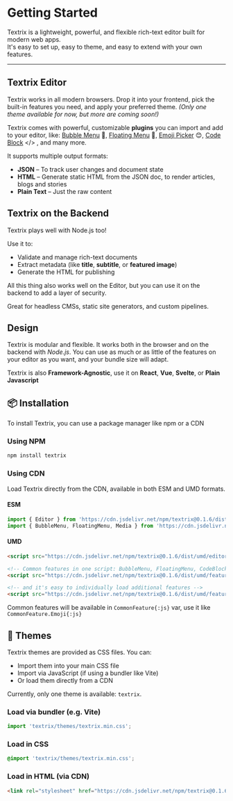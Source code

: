# Getting Started

Textrix is a lightweight, powerful, and flexible rich-text editor built for modern web apps.  
It's easy to set up, easy to theme, and easy to extend with your own features.

---

## Textrix Editor

Textrix works in all modern browsers. Drop it into your frontend, pick the built-in features you need, and apply your preferred theme. _(Only one
theme available for now, but more are coming soon!)_

Textrix comes with powerful, customizable **plugins** you can import and add to your editor, like: [Bubble Menu](/doc/bubble-menu) 🫧,
[Floating Menu](/doc/floating-menu) 🎈, [Emoji Picker](/doc/emoji) 😊, [Code Block](/doc/code-block) \</> , and many more.

It supports multiple output formats:

- **JSON** &ndash; To track user changes and document state
- **HTML** &ndash; Generate static HTML from the JSON doc, to render articles, blogs and stories
- **Plain Text** &ndash; Just the raw content

## Textrix on the Backend

Textrix plays well with Node.js too!

Use it to:

- Validate and manage rich-text documents
- Extract metadata (like **title**, **subtitle**, or **featured image**)
- Generate the HTML for publishing

All this thing also works well on the Editor, but you can use it on the backend to add a layer of security.

Great for headless CMSs, static site generators, and custom pipelines.

## Design

Textrix is modular and flexible. It works both in the browser and on the backend with _Node.js_. You can use as much or as little of the features on
your editor as you want, and your bundle size will adapt.

Textrix is also **Framework-Agnostic**, use it on **React**, **Vue**, **Svelte**, or **Plain Javascript**

## 📦 Installation

To install Textrix, you can use a package manager like npm or a CDN

### Using NPM

```bash
npm install textrix
```

### Using CDN

Load Textrix directly from the CDN, available in both ESM and UMD formats.

#### ESM

```js
import { Editor } from 'https://cdn.jsdelivr.net/npm/textrix@0.1.6/dist/es/index.js';
import { BubbleMenu, FloatingMenu, Media } from 'https://cdn.jsdelivr.net/npm/textrix@0.1.6/dist/es/features.js';
```

#### UMD

```html
<script src="https://cdn.jsdelivr.net/npm/textrix@0.1.6/dist/umd/editor.min.js"></script>

<!-- Common features in one script: BubbleMenu, FloatingMenu, CodeBlock, Media, Emoji -->
<script src="https://cdn.jsdelivr.net/npm/textrix@0.1.6/dist/umd/features/common.min.js"></script>

<!-- and it's easy to individually load additional features -->
<script src="https://cdn.jsdelivr.net/npm/textrix@0.1.6/dist/umd/features/emoji.min.js"></script>
```

Common features will be available in `CommonFeature{:js}` var, use it like `CommonFeature.Emoji{:js}`

## 🎨 Themes

Textrix themes are provided as CSS files. You can:

- Import them into your main CSS file
- Import via JavaScript (if using a bundler like Vite)
- Or load them directly from a CDN

Currently, only one theme is available: `textrix`.

### Load via bundler (e.g. Vite)

```js
import 'textrix/themes/textrix.min.css';
```

### Load in CSS

```css
@import 'textrix/themes/textrix.min.css';
```

### Load in HTML (via CDN)

```html
<link rel="stylesheet" href="https://cdn.jsdelivr.net/npm/textrix@0.1.6/dist/themes/textrix.min.css" />
```
